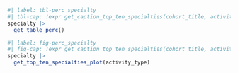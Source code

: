 ```r
#| label: tbl-perc_specialty
#| tbl-cap: !expr get_caption_top_ten_specialties(cohort_title, activity_type)
specialty |>
  get_table_perc() 
```

```r
#| label: fig-perc_specialty
#| fig-cap: !expr get_caption_top_ten_specialties(cohort_title, activity_type)
specialty |>
  get_top_ten_specialties_plot(activity_type)
```
